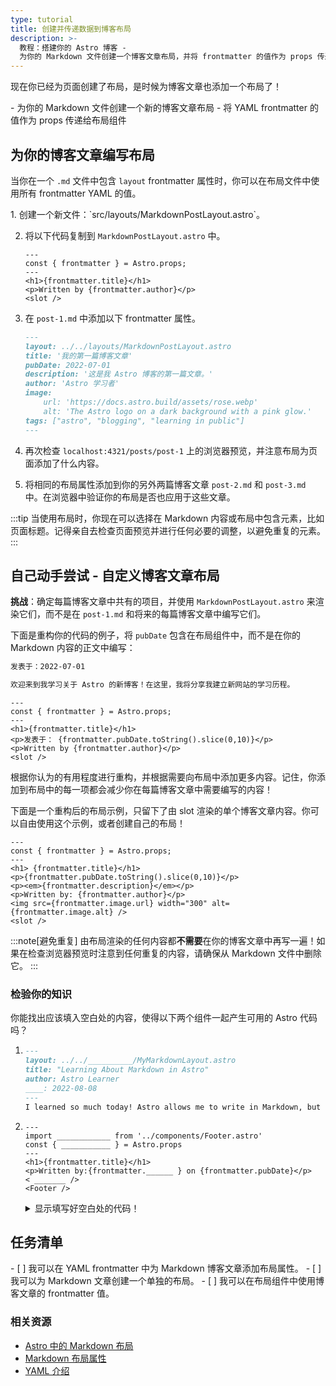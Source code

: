 ```yaml
---
type: tutorial
title: 创建并传递数据到博客布局
description: >-
  教程：搭建你的 Astro 博客 -
  为你的 Markdown 文件创建一个博客文章布局，并将 frontmatter 的值作为 props 传递给布局组件。
---
```


现在你已经为页面创建了布局，是时候为博客文章也添加一个布局了！

<PreCheck>
  - 为你的 Markdown 文件创建一个新的博客文章布局
  - 将 YAML frontmatter 的值作为 props 传递给布局组件
</PreCheck>

## 为你的博客文章编写布局

当你在一个 `.md` 文件中包含 `layout` frontmatter 属性时，你可以在布局文件中使用所有 frontmatter YAML 的值。

<Steps>
1. 创建一个新文件：`src/layouts/MarkdownPostLayout.astro`。

2. 将以下代码复制到 `MarkdownPostLayout.astro` 中。

    ```astro title="src/layouts/MarkdownPostLayout.astro"
    ---
    const { frontmatter } = Astro.props;
    ---
    <h1>{frontmatter.title}</h1>
    <p>Written by {frontmatter.author}</p>
    <slot />
    ```

3. 在 `post-1.md` 中添加以下 frontmatter 属性。

    ```markdown title="src/pages/posts/post-1.md" ins={2}
    ---
    layout: ../../layouts/MarkdownPostLayout.astro
    title: '我的第一篇博客文章'
    pubDate: 2022-07-01
    description: '这是我 Astro 博客的第一篇文章。'
    author: 'Astro 学习者'
    image:
        url: 'https://docs.astro.build/assets/rose.webp'
        alt: 'The Astro logo on a dark background with a pink glow.'
    tags: ["astro", "blogging", "learning in public"]
    ---
    ```

4. 再次检查 `localhost:4321/posts/post-1` 上的浏览器预览，并注意布局为页面添加了什么内容。

5. 将相同的布局属性添加到你的另外两篇博客文章 `post-2.md` 和 `post-3.md` 中。在浏览器中验证你的布局是否也应用于这些文章。
</Steps>

:::tip
当使用布局时，你现在可以选择在 Markdown 内容或布局中包含元素，比如页面标题。记得亲自去检查页面预览并进行任何必要的调整，以避免重复的元素。
:::

<Box icon="puzzle-piece">

## 自己动手尝试 - 自定义博客文章布局

**挑战**：确定每篇博客文章中共有的项目，并使用 `MarkdownPostLayout.astro` 来渲染它们，而不是在 `post-1.md` 和将来的每篇博客文章中编写它们。

下面是重构你的代码的例子，将 `pubDate` 包含在布局组件中，而不是在你的 Markdown 内容的正文中编写：

```markdown title="src/pages/posts/post-1.md" del={1}
发表于：2022-07-01

欢迎来到我学习关于 Astro 的新博客！在这里，我将分享我建立新网站的学习历程。
```

```astro title="src/layouts/MarkdownPostLayout.astro" ins={5}
---
const { frontmatter } = Astro.props;
---
<h1>{frontmatter.title}</h1>
<p>发表于： {frontmatter.pubDate.toString().slice(0,10)}</p>
<p>Written by {frontmatter.author}</p>
<slot />
```

根据你认为的有用程度进行重构，并根据需要向布局中添加更多内容。记住，你添加到布局中的每一项都会减少你在每篇博客文章中需要编写的内容！

下面是一个重构后的布局示例，只留下了由 slot 渲染的单个博客文章内容。你可以自由使用这个示例，或者创建自己的布局！

```astro title="src/layouts/MarkdownPostLayout.astro"
---
const { frontmatter } = Astro.props;
---
<h1> {frontmatter.title}</h1>
<p>{frontmatter.pubDate.toString().slice(0,10)}</p>
<p><em>{frontmatter.description}</em></p>
<p>Written by: {frontmatter.author}</p>
<img src={frontmatter.image.url} width="300" alt={frontmatter.image.alt} />
<slot />
```
</Box>

:::note[避免重复]
由布局渲染的任何内容都**不需要**在你的博客文章中再写一遍！如果在检查浏览器预览时注意到任何重复的内容，请确保从 Markdown 文件中删除它。
:::

<Box icon="question-mark">

### 检验你的知识

你能找出应该填入空白处的内容，使得以下两个组件一起产生可用的 Astro 代码吗？

1.  ```markdown title="src/pages/posts/learning-astro.md"
    ---
    layout: ../../__________/MyMarkdownLayout.astro
    title: "Learning About Markdown in Astro"
    author: Astro Learner
    ____: 2022-08-08
    ---
    I learned so much today! Astro allows me to write in Markdown, but also use variables from the frontmatter. I can even access those values in an Astro layout component.
    ```

2.  ```astro title="src/layouts/MarkdownLayout.astro"
    ---
    import ____________ from '../components/Footer.astro'
    const { ___________ } = Astro.props
    ---
    <h1>{frontmatter.title}</h1>
    <p>Written by:{frontmatter.______ } on {frontmatter.pubDate}</p>
    < _______ />
    <Footer />
    ```
    <details>
        <summary>显示填写好空白处的代码！</summary>

        1.  ```markdown title="src/pages/posts/learning-astro.md" "../layouts" "pubDate:"
            ---
            layout: ../../layouts/MyMarkdownLayout.astro
            title: "Learning About Markdown in Astro"
            author: Astro Learner
            pubDate: 2022-08-08
            ---
            I learned so much today! Astro allows me to write in Markdown, but also use variables from the frontmatter. I can even access those values in an Astro layout component.
            ```

        2.  ```astro title="src/layouts/MarkdownLayout.astro" " Footer " " frontmatter " ".author" "slot"
            ---
            import Footer from '../components/Footer.astro'
            const { frontmatter } = Astro.props
            ---
            <h1>{frontmatter.title}</h1>
            <p>Written by:{frontmatter.author } on {frontmatter.pubDate}</p>
            <slot />
            <Footer />
            ```
    </details>
</Box>

<Box icon="check-list">

## 任务清单

<Checklist>
- [ ] 我可以在 YAML frontmatter 中为 Markdown 博客文章添加布局属性。
- [ ] 我可以为 Markdown 文章创建一个单独的布局。
- [ ] 我可以在布局组件中使用博客文章的 frontmatter 值。
</Checklist>

</Box>

### 相关资源

- [Astro 中的 Markdown 布局](/zh-cn/guides/markdown-content/#frontmatter-layout)
- [Markdown 布局属性](/zh-cn/basics/layouts/#markdown-布局的-props)
- [YAML 介绍](https://dev.to/paulasantamaria/introduction-to-yaml-125f) <Badge class="neutral-badge" text="外部链接" />
